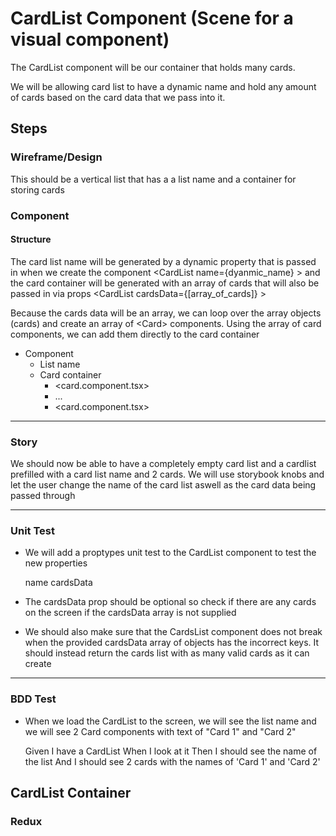 # CardList Component (Scene for a visual component)
The CardList component will be our container that holds many cards. 

We will be allowing card list to have a dynamic name and hold any amount of 
cards based on the card data that we pass into it.


## Steps 
### Wireframe/Design 
This should be a vertical list that has a a list name and a container for storing cards

### Component 
#### Structure
The card list name will be generated by a dynamic property that is passed in when we create the component <CardList name={dyanmic_name} \>
and the card container will be generated with an array of cards that will also be passed in via props <CardList cardsData={[array_of_cards]} \>

Because the cards data will be an array, we can loop over the array objects (cards) and create an array of <Card\> components.
Using the array of card components, we can add them directly to the card container

* Component
    * List name
    * Card container
        * <card.component.tsx\>
        * ...
        * <card.component.tsx\>

***

### Story 
We should now be able to have a completely empty card list and a cardlist prefilled with a card list name 
and 2 cards. We will use storybook knobs and let the user change the name of the card list aswell as the card 
data being passed through


***

### Unit Test
* We will add a proptypes unit test to the CardList component to test the 
new properties 

    name
    cardsData

* The cardsData prop should be optional so check if there are any cards on the screen if the cardsData array is not supplied

* We should also make sure that the CardsList component does not break when the provided cardsData array of objects
has the incorrect keys. It should instead return the cards list with as many valid cards as it can create


***

### BDD Test 
* When we load the CardList to the screen, 
we will see the list name and
we will see 2 Card components with text of "Card 1" and "Card 2"

    Given I have a CardList
    When I look at it
    Then I should see the name of the list
    And I should see 2 cards with the names of 'Card 1' and 'Card 2'

## CardList Container 
### Redux